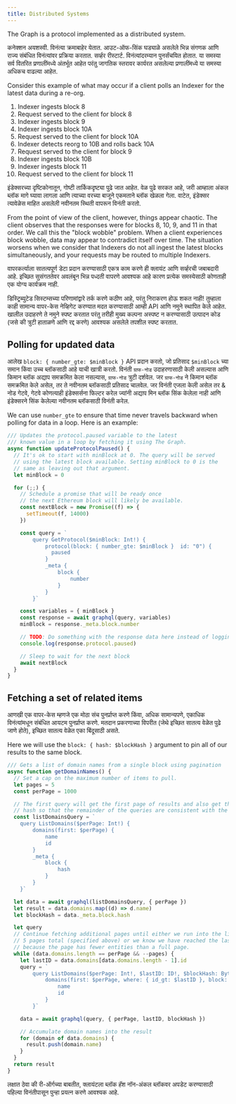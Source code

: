 ```yaml
---
title: Distributed Systems
---
```


The Graph is a protocol implemented as a distributed system.

कनेक्शन अयशस्वी. विनंत्या क्रमाबाहेर येतात. आउट-ऑफ-सिंक घड्याळे असलेले भिन्न संगणक आणि राज्य संबंधित विनंत्यांवर प्रक्रिया करतात. सर्व्हर रीस्टार्ट. विनंत्यांदरम्यान पुनर्संचयित होतात. या समस्या सर्व वितरित प्रणालींमध्ये अंतर्भूत आहेत परंतु जागतिक स्तरावर कार्यरत असलेल्या प्रणालींमध्ये या समस्या अधिकच वाढल्या आहेत.

Consider this example of what may occur if a client polls an Indexer for the latest data during a re-org.

1. Indexer ingests block 8
2. Request served to the client for block 8
3. Indexer ingests block 9
4. Indexer ingests block 10A
5. Request served to the client for block 10A
6. Indexer detects reorg to 10B and rolls back 10A
7. Request served to the client for block 9
8. Indexer ingests block 10B
9. Indexer ingests block 11
10. Request served to the client for block 11

इंडेक्सरच्या दृष्टिकोनातून, गोष्टी तार्किकदृष्ट्या पुढे जात आहेत. वेळ पुढे सरकत आहे, जरी आम्हाला अंकल ब्लॉक मागे घ्यावा लागला आणि त्याच्या वरच्या बाजूने एकमताने ब्लॉक खेळला गेला. वाटेत, इंडेक्सर त्यावेळेस माहित असलेली नवीनतम स्थिती वापरून विनंती करतो.

From the point of view of the client, however, things appear chaotic. The client observes that the responses were for blocks 8, 10, 9, and 11 in that order. We call this the "block wobble" problem. When a client experiences block wobble, data may appear to contradict itself over time. The situation worsens when we consider that Indexers do not all ingest the latest blocks simultaneously, and your requests may be routed to multiple Indexers.

वापरकर्त्याला सातत्यपूर्ण डेटा प्रदान करण्यासाठी एकत्र काम करणे ही क्लायंट आणि सर्व्हरची जबाबदारी आहे. इच्छित सुसंगततेवर अवलंबून भिन्न पध्दती वापरणे आवश्यक आहे कारण प्रत्येक समस्येसाठी कोणताही एक योग्य कार्यक्रम नाही.

डिस्ट्रिब्युटेड सिस्टम्सच्या परिणामांद्वारे तर्क करणे कठीण आहे, परंतु निराकरण होऊ शकत नाही! तुम्हाला काही सामान्य वापर-केस नेव्हिगेट करण्यात मदत करण्यासाठी आम्ही API आणि नमुने स्थापित केले आहेत. खालील उदाहरणे ते नमुने स्पष्ट करतात परंतु तरीही मुख्य कल्पना अस्पष्ट न करण्यासाठी उत्पादन कोड (जसे की त्रुटी हाताळणे आणि रद्द करणे) आवश्यक असलेले तपशील स्पष्ट करतात.

## Polling for updated data

आलेख `block: { number_gte: $minBlock }` API प्रदान करतो, जो प्रतिसाद `$minBlock` च्या समान किंवा उच्च ब्लॉकसाठी आहे याची खात्री करतो. विनंती `ग्राफ-नोड` उदाहरणासाठी केली असल्यास आणि किमान ब्लॉक अद्याप समक्रमित केला नसल्यास, `ग्राफ-नोड` त्रुटी दर्शवेल. जर `ग्राफ-नोड` ने किमान ब्लॉक समक्रमित केले असेल, तर ते नवीनतम ब्लॉकसाठी प्रतिसाद चालवेल. जर विनंती एजला केली असेल तर & नोड गेटवे, गेटवे कोणत्याही इंडेक्सर्सना फिल्टर करेल ज्यांनी अद्याप मिन ब्लॉक सिंक केलेला नाही आणि इंडेक्सरने सिंक केलेल्या नवीनतम ब्लॉकसाठी विनंती करेल.

We can use `number_gte` to ensure that time never travels backward when polling for data in a loop. Here is an example:

```javascript
/// Updates the protocol.paused variable to the latest
/// known value in a loop by fetching it using The Graph.
async function updateProtocolPaused() {
  // It's ok to start with minBlock at 0. The query will be served
  // using the latest block available. Setting minBlock to 0 is the
  // same as leaving out that argument.
  let minBlock = 0

  for (;;) {
    // Schedule a promise that will be ready once
    // the next Ethereum block will likely be available.
    const nextBlock = new Promise((f) => {
      setTimeout(f, 14000)
    })

    const query = `
        query GetProtocol($minBlock: Int!) {
            protocol(block: { number_gte: $minBlock }  id: "0") {
              paused
            }
            _meta {
                block {
                    number
                }
            }
        }`

    const variables = { minBlock }
    const response = await graphql(query, variables)
    minBlock = response._meta.block.number

    // TODO: Do something with the response data here instead of logging it.
    console.log(response.protocol.paused)

    // Sleep to wait for the next block
    await nextBlock
  }
}
```

## Fetching a set of related items

आणखी एक वापर-केस म्हणजे एक मोठा संच पुनर्प्राप्त करणे किंवा, अधिक सामान्यपणे, एकाधिक विनंत्यांमधून संबंधित आयटम पुनर्प्राप्त करणे. मतदान प्रकरणाच्या विपरीत (जेथे इच्छित सातत्य वेळेत पुढे जाणे होते), इच्छित सातत्य वेळेत एका बिंदूसाठी असते.

Here we will use the `block: { hash: $blockHash }` argument to pin all of our results to the same block.

```javascript
/// Gets a list of domain names from a single block using pagination
async function getDomainNames() {
  // Set a cap on the maximum number of items to pull.
  let pages = 5
  const perPage = 1000

  // The first query will get the first page of results and also get the block
  // hash so that the remainder of the queries are consistent with the first.
  const listDomainsQuery = `
    query ListDomains($perPage: Int!) {
        domains(first: $perPage) {
            name
            id
        }
        _meta {
            block {
                hash
            }
        }
    }`

  let data = await graphql(listDomainsQuery, { perPage })
  let result = data.domains.map((d) => d.name)
  let blockHash = data._meta.block.hash

  let query
  // Continue fetching additional pages until either we run into the limit of
  // 5 pages total (specified above) or we know we have reached the last page
  // because the page has fewer entities than a full page.
  while (data.domains.length == perPage && --pages) {
    let lastID = data.domains[data.domains.length - 1].id
    query = `
        query ListDomains($perPage: Int!, $lastID: ID!, $blockHash: Bytes!) {
            domains(first: $perPage, where: { id_gt: $lastID }, block: { hash: $blockHash }) {
                name
                id
            }
        }`

    data = await graphql(query, { perPage, lastID, blockHash })

    // Accumulate domain names into the result
    for (domain of data.domains) {
      result.push(domain.name)
    }
  }
  return result
}
```

लक्षात ठेवा की री-ऑर्गच्या बाबतीत, क्लायंटला ब्लॉक हॅश नॉन-अंकल ब्लॉकवर अपडेट करण्यासाठी पहिल्या विनंतीपासून पुन्हा प्रयत्न करणे आवश्यक आहे.
